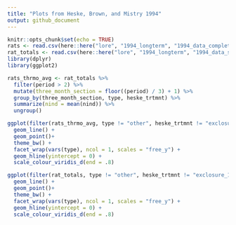 ```yaml
---
title: "Plots from Heske, Brown, and Mistry 1994"
output: github_document
---
```


```r
knitr::opts_chunk$set(echo = TRUE)
rats <- read.csv(here::here("lore", "1994_longterm", "1994_data_complete.csv"), stringsAsFactors = F)
rat_totals <- read.csv(here::here("lore", "1994_longterm", "1994_data_statevars.csv"), stringsAsFactors = F)
library(dplyr)
library(ggplot2)

```

```r
rats_thrmo_avg <- rat_totals %>%
  filter(period > 2) %>%
  mutate(three_month_section = floor((period) / 3) + 1) %>%
  group_by(three_month_section, type, heske_trtmnt) %>%
  summarize(nind = mean(nind)) %>%
  ungroup()

ggplot(filter(rats_thrmo_avg, type != "other", heske_trtmnt != "exclosure_1988"), aes(three_month_section, nind, color = heske_trtmnt)) +
  geom_line() +
  geom_point()+
  theme_bw() +
  facet_wrap(vars(type), ncol = 1, scales = "free_y") +
  geom_hline(yintercept = 0) +
  scale_colour_viridis_d(end = .8)

ggplot(filter(rat_totals, type != "other", heske_trtmnt != "exclosure_1988", period > 2), aes(period, nind, color = heske_trtmnt)) +
  geom_line() +
  geom_point()+
  theme_bw() +
  facet_wrap(vars(type), ncol = 1, scales = "free_y") +
  geom_hline(yintercept = 0) +
  scale_colour_viridis_d(end = .8)

```